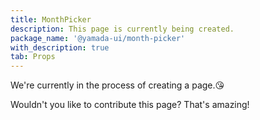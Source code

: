 ```yaml
---
title: MonthPicker
description: This page is currently being created.
package_name: '@yamada-ui/month-picker'
with_description: true
tab: Props
---
```


We're currently in the process of creating a page.😘

Wouldn't you like to contribute this page? That's amazing!
